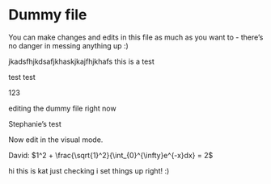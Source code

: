 # Dummy file

You can make changes and edits in this file as much as you want to - there's no danger in messing anything up :)

jkadsfhjkdsafjkhaskjkajfhjkhafs this is a test

test test

123

editing the dummy file right now

Stephanie's test

Now edit in the visual mode.


David: $1^2 + \frac{\sqrt{1}^2}{\int_{0}^{\infty}e^{-x}dx} = 2$

hi this is kat just checking i set things up right! :)

